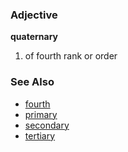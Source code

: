 ===Adjective===
'''quaternary'''

# of fourth rank or order

===See Also===
*[[fourth]]
*[[primary]]
*[[secondary]]
*[[tertiary]]